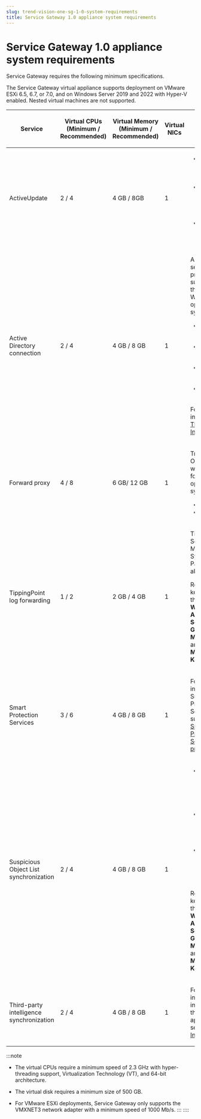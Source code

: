 ```yaml
---
slug: trend-vision-one-sg-1-0-system-requirements
title: Service Gateway 1.0 appliance system requirements
---
```

# Service Gateway 1.0 appliance system requirements

Service Gateway requires the following minimum specifications.

The Service Gateway virtual appliance supports deployment on VMware ESXi 6.5, 6.7, or 7.0, and on Windows Server 2019 and 2022 with Hyper-V enabled. Nested virtual machines are not supported.

<table>
<colgroup>
<col style="width: 17%" />
<col style="width: 17%" />
<col style="width: 17%" />
<col style="width: 17%" />
<col style="width: 33%" />
</colgroup>
<thead>
<tr>
<th><p>Service</p></th>
<th><p>Virtual CPUs (Minimum / Recommended)</p></th>
<th><p>Virtual Memory (Minimum / Recommended)</p></th>
<th><p>Virtual NICs</p></th>
<th><p>Supported Products</p></th>
</tr>
</thead>
<tbody>
<tr>
<td><p>ActiveUpdate</p></td>
<td><p>2 / 4</p></td>
<td><p>4 GB / 8GB</p></td>
<td><p>1</p></td>
<td><ul>
<li><p>Apex One / OfficeScan 11-14</p></li>
<li><p>Deep Discovery Inspector 5.6-6.0, 6.5</p></li>
<li><p>Deep Security 10-20</p></li>
</ul></td>
</tr>
<tr>
<td><p>Active Directory connection</p></td>
<td><p>2 / 4</p></td>
<td><p>4 GB / 8 GB</p></td>
<td><p>1</p></td>
<td><p>Active Directory services (on-premises) supported on the following Windows operating systems:</p>
<ul>
<li><p>Windows Server 2022</p></li>
<li><p>Windows Server 2019</p></li>
<li><p>Windows Server 2016</p></li>
<li><p>Windows Server 2012</p></li>
</ul>
<p>For more information, see <a href="trend-vision-one-third-party-integration">Third-Party Integration</a>.</p></td>
</tr>
<tr>
<td><p>Forward proxy</p></td>
<td><p>4 / 8</p></td>
<td><p>6 GB/ 12 GB</p></td>
<td><p>1</p></td>
<td><p>Trend Vision One endpoints with the following operating systems:</p>
<ul>
<li>Windows</li>
<li>macOS</li>
</ul></td>
</tr>
<tr>
<td><p>TippingPoint log forwarding</p></td>
<td><p>1 / 2</p></td>
<td><p>2 GB / 4 GB</p></td>
<td><p>1</p></td>
<td><p>TippingPoint Security Management System 5.5 Patch 1 and above</p>
<p>Requires an API key. To obtain the key, go to <strong>Workflow and Automation → Service Gateway Management</strong> and click <strong>Manage API Key</strong>.</p></td>
</tr>
<tr>
<td><p>Smart Protection Services</p></td>
<td><p>3 / 6</p></td>
<td><p>4 GB / 8 GB</p></td>
<td><p>1</p></td>
<td><p>For more information on Smart Protection Services support, see <a href="trend-vision-one-sps-product-support">Smart Protection Services product support</a>.</p></td>
</tr>
<tr>
<td><p>Suspicious Object List synchronization</p></td>
<td><p>2 / 4</p></td>
<td><p>4 GB / 8 GB</p></td>
<td><p>1</p></td>
<td><ul>
<li><p>Deep Discovery Inspector 5.8 SP1 and above</p></li>
<li><p>Deep Discovery Analyzer 7.1 and above</p></li>
<li><p>TippingPoint Security Management System 5.5 and above</p></li>
</ul>
<p>Requires an API key. To obtain the key, go to <strong>Workflow and Automation → Service Gateway Management</strong> and click <strong>Manage API Key</strong>.</p></td>
</tr>
<tr>
<td><p>Third-party intelligence synchronization</p></td>
<td><p>2 / 4</p></td>
<td><p>4 GB / 8 GB</p></td>
<td><p>1</p></td>
<td><p>For more information on integrating third-party applications, see <a href="trend-vision-one-third-party-integration">Third-Party Integration</a>.</p></td>
</tr>
</tbody>
</table>

:::note

- The virtual CPUs require a minimum speed of 2.3 GHz with hyper-threading support, Virtualization Technology (VT), and 64-bit architecture.

- The virtual disk requires a minimum size of 500 GB.

- For VMware ESXi deployments, Service Gateway only supports the VMXNET3 network adapter with a minimum speed of 1000 Mb/s.
:::
::::
